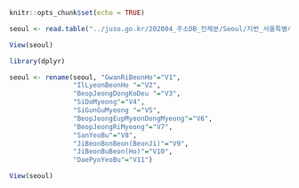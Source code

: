 
```r
knitr::opts_chunk$set(echo = TRUE)
```


```r

seoul <- read.table("../juso.go.kr/202004_주소DB_전체분/Seoul/지번_서울특별시.txt",sep="|",stringsAsFactors=FALSE, comment.char="", colClasses="character")


```

```r

View(seoul)

```

```r
library(dplyr)

seoul <- rename(seoul, "GwanRiBeonHo"="V1",
                "IlLyeonBeonHo "="V2",
                "BeopJeongDongKoDeu "="V3",
                "SiDoMyeong"="V4",
                "SiGunGuMyeong "="V5",
                "BeopJeongEupMyeonDongMyeong"="V6",
                "BeopJeongRiMyeong"="V7",
                "SanYeoBu"="V8",
                "JiBeonBonBeon(BeonJi)"="V9",
                "JiBeonBuBeon(Ho)"="V10",
                "DaePyoYeoBu"="V11")

```


```r

View(seoul)

```










